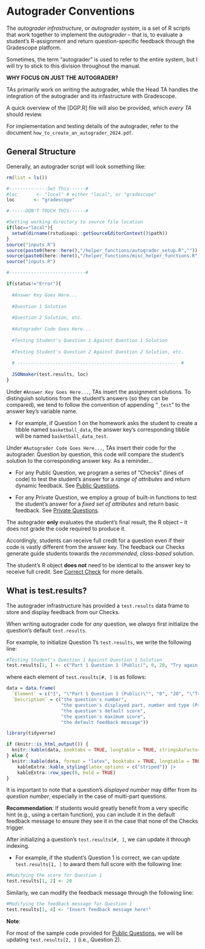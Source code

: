 # Autograder Conventions {#Autograder-Conventions}

The *autograder infrastructure*, or *autograder system*, is a set of R scripts that work together to implement the *autograder* -- that is, to evaluate a student's R-assignment and return question-specific feedback through the Gradescope platform. 

Sometimes, the term "autograder" is used to refer to the entire system, but I will try to stick to this division throughout the manual.  

:::: {.infobox .imp data-latex="{important_exclamation}"}

**WHY FOCUS ON JUST THE AUTOGRADER?**

TAs primarily work on writing the autograder, while the Head TA handles the integration of the autograder and its infastructure with Gradescope.

::::

A quick overview of the [DGP.R] file will also be provided, which *every TA* should review.

For implementation and testing details of the autograder, refer to the document `how_to_create_an_autograder_2024.pdf`.

## General Structure 

Generally, an autograder script will look something like: 

```r

rm(list = ls())

#--------------Set This------#
#loc       <- "local" # either "local", or "gradescope"
loc       <- "gradescope"

#------DON'T TOUCH THIS------#

#Setting working directory to source file location
if(loc=="local"){
  setwd(dirname(rstudioapi::getSourceEditorContext()$path))
}
source("inputs.R")
source(paste0(here::here(),"/helper_functions/autograder_setup.R",""))
source(paste0(here::here(),"/helper_functions/misc_helper_functions.R",""))
source("inputs.R")

#----------------------------#

if(status!="Error"){
  
  #Answer Key Goes Here...  
  
  #Question 1 Solution
  
  #Question 2 Solution, etc. 
  
  #Autograder Code Goes Here... 
  
  #Testing Student's Question 1 Against Question 1 Solution
  
  #Testing Student's Question 2 Against Question 2 Solution, etc.  
  
  # ----------------------------------------------------------- #
  
  JSONmaker(test.results, loc)
}
```

Under `#Answer Key Goes Here...`, TAs insert the assignment solutions. To distinguish solutions from the student's answers (so they can be compared), we tend to follow the convention of appending "`_test`" to the answer key's variable name. 

-   For example, if Question 1 on the homework asks the student to create a tibble named `basketball_data`, the answer key's corresponding tibble will be named `basketball_data_test`.

Under `#Autograder Code Goes Here...`, TAs insert their code for the autograder. Question by question, this code will compare the student's solution to the corresponding answer key. As a reminder... 

-   For any Public Question, we program a series of "Checks" (lines of code) to test the student's answer for a *range of attributes* and return dynamic feedback. See [Public Questions](#Public-Questions). 

-   For any Private Question, we employ a group of built-in functions to test the student's answer for a *fixed set of attributes* and return basic feedback. See [Private Questions](#Private-Questions). 

:::: {.infobox .warning data-latex="{warning}"}

The autograder **only** evaluates the student's final result, the R object -- it does not grade the code required to produce it. 

Accordingly, students can receive full credit for a question even if their code is vastly different from the answer key. The feedback our Checks generate guide students towards the *recommended, class-based* solution. 

The student's R object **does not** need to be identical to the answer key to receive full credit. See [Correct Check](#Correct-Check) for more details. 

:::: 

## What is test.results? {#test.results}

The autograder infrastructure has provided a `test.results` data frame to store and display feedback from our Checks. 

When writing autograder code for *any* question, we *always* first initialize the question's default `test.results`. 

For example, to initialize Question 1's `test.results`, we write the following line:

```r

#Testing Student's Question 1 Against Question 1 Solution
test.results[1, ] <- c("Part 1 Question 1 (Public)", 0, 20, "Try again.")

```

where each element of `test.results[#, ]` is as follows:

\renewcommand{\arraystretch}{2}

```r

data = data.frame(
  `Element` = c("1", "\"Part 1 Question 1 (Public)\"", "0", "20", "\"Try again.\""),
  `Description` = c("the question's number", 
                    "the question's displayed part, number and type (Private/Public)", 
                    "the question's default score", 
                    "the question's maximum score", 
                    "the default feedback message"))

library(tidyverse)

if (knitr::is_html_output()) {
  knitr::kable(data, booktabs = TRUE, longtable = TRUE, stringsAsFactors = FALSE, check.names = FALSE)
} else { 
  knitr::kable(data, format = "latex", booktabs = TRUE, longtable = TRUE, linesep = "\\hline") |>
    kableExtra::kable_styling(latex_options = c("striped")) |> 
    kableExtra::row_spec(0, bold = TRUE)  
}

```

 It is important to note that a question's *displayed number* may differ from its *question number*, especially in the case of multi-part questions. 

**Recommendation**: If students would greatly benefit from a very specific hint (e.g., using a certain function), you can include it in the default feedback message to ensure they see it in the case that none of the Checks trigger. 

After initializing a question's `test.results[#, ]`, we can update it through indexing. 

-   For example, if the student's Question 1 is correct, we can update `test.results[1, ]` to award them full score with the following line:

```r

#Modifying the score for Question 1
test.results[1, 2] <- 20

```

Similarly, we can modify the feedback message through the following line: 

```r

#Modifying the feedback message for Question 1
test.results[1, 4] <- "Insert feedback message here!"

```

:::: {.infobox .note data-latex="{bell_note}"}

**Note**: 

For most of the sample code provided for [Public Questions](#Public-Questions), we will be updating `test.results[2, ]` (i.e., Question 2). 

::::

